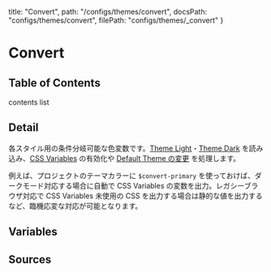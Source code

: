   title: "Convert",
  path: "/configs/themes/convert",
  docsPath: "configs/themes/convert",
  filePath: "configs/themes/_convert"
}


# Convert

## Table of Contents

contents list

## Detail

各スタイル用の条件分岐可能な色変数です。[Theme Light](/configs/themes/theme-light)・[Theme Dark](/configs/themes/theme-dark) を読み込み、[CSS Variables](/getting-started/css-variables) の有効化や [Default Theme の変更](/getting-started/dark-mode#default-dark) を処理します。

例えば、プロジェクトのテーマカラーに `$convert-primary` を使っておけば、ダークモード対応する場合に自動で CSS Variables の変数を出力。レガシーブラウザ対応で CSS Variables 未使用の CSS を出力する場合は静的な値を出力するなど、臨機応変な対応が可能となります。

## Variables

<PreviewVariablesDouble filePath={meta.filePath} viewCompiled={true} />

## Sources

<PreviewSources
  title={meta.title}
  docsPath={meta.docsPath}
  scssPath={meta.filePath}
/>
